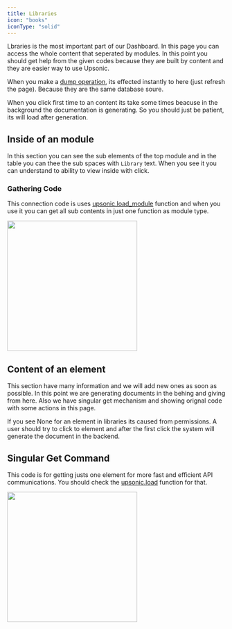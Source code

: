 ```yaml
---
title: Libraries
icon: "books"
iconType: "solid"
---
```



Lbraries is the most important part of our Dashboard. In this page you can access the whole content that seperated by modules. In this point you should get help from the given codes because they are built by content and they are easier way to use Upsonic.

When you make a [dump operation](/client/using/dump), its effected instantly to here (just refresh the page). Because they are the same database soure.

<Note>When you click first time to an content its take some times beacuse in the background the documentation is generating. So you should just be patient, its will load after generation.</Note>



## Inside of an module

In this section you can see the sub elements of the top module and in the table you can thee the sub spaces with `Library` text. When you see it you can understand to ability to view inside with click. 

### Gathering Code

This connection code is uses [upsonic.load_module](/client/using/load#upsonic-load-module) function and when you use it you can get all sub contents in just one function as module type.



<img height="300" src="/images/libraries_with_info.svg" />

## Content of an element
This section have many information and we will add new ones as soon as possible. In this point we are generating documents in the behing and giving from here. Also we have singular get mechanism and showing orignal code with some actions in this page.


<Warning>If you see None for an element in libraries its caused from permissions. A user should try to click to element and after the first click the system will generate the document in the backend.</Warning>


## Singular Get Command


This code is for getting justs one element for more fast and efficient API communications. You should check the [upsonic.load](/client/using/load#upsonic-load) function for that.


<img height="300" src="/images/content_with_info.svg" />
